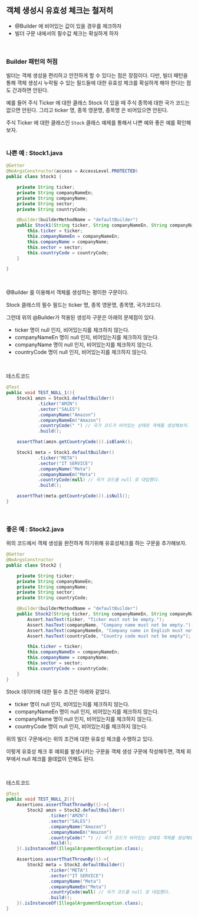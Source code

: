 ## 객체 생성시 유효성 체크는 철저히

- @Builder 에 비어있는 값이 있을 경우를 체크하자
- 빌더 구문 내에서의 필수값 체크는 확실하게 하자



<br/>




### Builder 패턴의 허점
빌더는 객체 생성을 편리하고 안전하게 할 수 있다는 점은 장점이다. 다만, 빌더 패턴을 통해 객체 생성시 누락될 수 있는 필드들에 대한 유효성 체크를 확실하게 해야 한다는 점도 간과하면 안된다.

예를 들어 주식 Ticker 에 대한 클래스 Stock 이 있을 때 주식 종목에 대한 국가 코드는 없으면 안된다. 그리고 ticker 명, 종목 영문명, 종목명 은 비어있으면 안된다.

주식 Ticker 에 대한 클래스인 `Stock` 클래스 예제를 통해서 나쁜 예와 좋은 예를 확인해보자.<br/>
<br/>



### 나쁜 예 : Stock1.java
```java
@Getter
@NoArgsConstructor(access = AccessLevel.PROTECTED)
public class Stock1 {

    private String ticker;
    private String companyNameEn;
    private String companyName;
    private String sector;
    private String countryCode;

    @Builder(builderMethodName = "defaultBuilder")
    public Stock1(String ticker, String companyNameEn, String companyName, String sector, String countryCode) {
        this.ticker = ticker;
        this.companyNameEn = companyNameEn;
        this.companyName = companyName;
        this.sector = sector;
        this.countryCode = countryCode;
    }

}
```
<br/>



@Builder 를 이용해서 객체를 생성하는 평이한 구문이다.<br/>

Stock 클래스의 필수 필드는 ticker 명, 종목 영문명, 종목명, 국가코드다.<br/>

그런데 위의 @Builder가 적용된 생성자 구문은 아래의 문제점이 있다.<br/>

- ticker 명이 null 인지, 비어있는지를 체크하지 않는다.
- companyNameEn 명이 null 인지, 비어있는지를 체크하지 않는다.
- companyName 명이 null 인지, 비어있는지를 체크하지 않는다.
- countryCode 명이 null 인지, 비어있는지를 체크하지 않는다.

<br/>



테스트코드
```java
@Test
public void TEST_NULL_1(){
    Stock1 amzn = Stock1.defaultBuilder()
            .ticker("AMZN")
            .sector("SALES")
            .companyName("Amazon")
            .companyNameEn("Amazon")
            .countryCode(" ") // 국가 코드가 비어있는 상태로 객체를 생성해보자.
            .build();

    assertThat(amzn.getCountryCode()).isBlank();

    Stock1 meta = Stock1.defaultBuilder()
            .ticker("META")
            .sector("IT SERVICE")
            .companyName("Meta")
            .companyNameEn("Meta")
            .countryCode(null) // 국가 코드를 null 로 대입했다.
            .build();

    assertThat(meta.getCountryCode()).isNull();
}
```
<br/>



### 좋은 예 : Stock2.java
위의 코드에서 객체 생성을 완전하게 하기위해 유효성체크를 하는 구문을 추가해보자.

```java
@Getter
@NoArgsConstructor
public class Stock2 {

    private String ticker;
    private String companyNameEn;
    private String companyName;
    private String sector;
    private String countryCode;

    @Builder(builderMethodName = "defaultBuilder")
    public Stock2(String ticker, String companyNameEn, String companyName, String sector, String countryCode) {
        Assert.hasText(ticker, "Ticker must not be empty.");
        Assert.hasText(companyName, "Company name must not be empty.");
        Assert.hasText(companyNameEn, "Company name in English must not be empty");
        Assert.hasText(countryCode, "Country code must not be empty");

        this.ticker = ticker;
        this.companyNameEn = companyNameEn;
        this.companyName = companyName;
        this.sector = sector;
        this.countryCode = countryCode;
    }
}
```
Stock 데이터에 대한 필수 조건은 아래와 같았다.
- ticker 명이 null 인지, 비어있는지를 체크하지 않는다.
- companyNameEn 명이 null 인지, 비어있는지를 체크하지 않는다.
- companyName 명이 null 인지, 비어있는지를 체크하지 않는다.
- countryCode 명이 null 인지, 비어있는지를 체크하지 않는다.

위의 빌더 구문에서는 위의 조건에 대한 유효성 체크를 수행하고 있다.<br/>

이렇게 유효성 체크 후 예외를 발생시키는 구문을 객체 생성 구문에 작성해두면, 객체 외부에서 null 체크를 쓸데없이 안해도 된다.<br/>

<br/>



테스트코드
```java
@Test
public void TEST_NULL_2(){
    Assertions.assertThatThrownBy(()->{
        Stock2 amzn = Stock2.defaultBuilder()
                .ticker("AMZN")
                .sector("SALES")
                .companyName("Amazon")
                .companyNameEn("Amazon")
                .countryCode(" ") // 국가 코드가 비어있는 상태로 객체를 생성해보자.
                .build();
    }).isInstanceOf(IllegalArgumentException.class);

    Assertions.assertThatThrownBy(()->{
        Stock2 meta = Stock2.defaultBuilder()
                .ticker("META")
                .sector("IT SERVICE")
                .companyName("Meta")
                .companyNameEn("Meta")
                .countryCode(null) // 국가 코드를 null 로 대입했다.
                .build();
    }).isInstanceOf(IllegalArgumentException.class);
}
```

